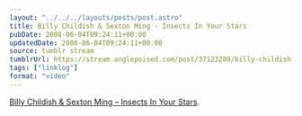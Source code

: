 ```yaml
---
layout: "../../../layouts/posts/post.astro"
title: Billy Childish & Sexton Ming - Insects In Your Stars
pubDate: 2008-06-04T09:24:11+00:00
updatedDate: 2008-06-04T09:24:11+00:00
source: tumblr stream
tumblrUrl: https://stream.anglepoised.com/post/37123289/billy-childish-sexton-ming-insects-in-your
tags: ["linklog"]
format: "video"
---
```



<YouTube id="https://www.youtube.com/watch?v=v-SX52EOcQA" />

[Billy Childish & Sexton Ming &#8211; Insects In Your Stars][1].

[1]: https://www.youtube.com/watch?v=v-SX52EOcQA

